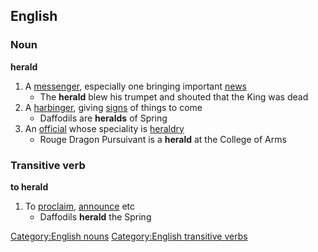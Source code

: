 ==English==
===Noun===
'''herald'''
#A [[messenger]], especially one bringing important [[news]]
#* The '''herald''' blew his trumpet and shouted that the King was dead
#A [[harbinger]], giving [[sign]]s of things to come
#* Daffodils are '''heralds''' of Spring
#An [[official]] whose speciality is [[heraldry]]
#* Rouge Dragon Pursuivant is a '''herald''' at the College of Arms
===Transitive verb===
'''to herald'''
#To [[proclaim]], [[announce]] etc
#* Daffodils '''herald''' the Spring
[[Category:English nouns]]
[[Category:English transitive verbs]]